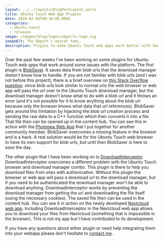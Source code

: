 ```yaml
---
layout: ../../layouts/BlogPostLayout.astro
title: Ubuntu Touch Web App Plugins
date: 2018-02-04T00:36:00.000Z
categories:
  - ubuntu-touch
  - releases
image: /images/blog/logos/ubports-logo.svg
imageAlt: The Ubport's mascot Yumi.
description: Plugins to make Ubuntu Touch web apps work better with downloads.
---
```


Over the past few weeks I've been working on some plugins for Ubuntu Touch
web apps that work around some issues with the platform. The first plugin is
[BlobSaver](https://github.com/bhdouglass/blobsaver). It saves data from blob
urls that the download manager doesn't know how to handle. If you are not
familiar with blob urls (and I was not before this project), there is a brief
overview on [this Stack Overflow question](https://stackoverflow.com/questions/30864573/what-is-a-blob-url-and-why-it-is-used/30881444#30881444).
since blob urls look similar to normal urls the web browser or web app will
pass the url over to the Ubuntu Touch download manager, but the download
manager doesn't know what to do with a blob url and it throws an error (and
it's not possible for it to know anything about the blob url because only
the browser knows what data that url references). BlobSaver gets around this
limitation by hijacking the blob url creation process and sending the raw data
to a C++ function which then converts it into a file. That file then can be
opened up in the content hub. You can see this in action with the
[Photopea Web App](https://github.com/bhdouglass/photopea-webapp) that I put
together for another community member. BlobSaver overcomes a missing feature
in the browser and is a hack. A real solution would be for the Ubuntu Touch
web browser to have its own support for blob urls, but until then BlobSaver is
here to _save_ the day.

<Donate />

The other plugin that I have been working on is [DownloadInterceptor](https://github.com/bhdouglass/downloadinterceptor).
DownloadInterceptor overcomes a different problem with the Ubuntu Touch browser
and download manager combo. This plugin is there to help you download files
from sites with authenication. Without this plugin the browser or web app will
pass a download url to the download manager, but if you need to be authenticated
the download manager won't be able to download anything. DownloadInterceptor
works by preventing the download manager from getting the url and downloading
the file itself (using the necessary cookies). The saved file then can be used
in the content hub. You can see it in action on the newly developed
[Nextcloud web app](https://github.com/mateosalta/nextcloud_ogra). Including
DownloadInterceptor in the Nextcloud web app allows you to download your files
from Nextcloud (something that is impossible in the browser). This is not my
app but I have contributed to its development.

If you have any questions about either plugin or need help integrating them
into your webapp please don't hesitate to [contact me](https://bhdouglass.com/#contact).
